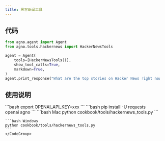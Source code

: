 ```yaml
---
title: 黑客新闻工具
---
```

## 代码

```python cookbook/tools/hackernews_tools.py
from agno.agent import Agent
from agno.tools.hackernews import HackerNewsTools

agent = Agent(
    tools=[HackerNewsTools()],
    show_tool_calls=True,
    markdown=True,
)
agent.print_response("What are the top stories on Hacker News right now?")
```

## 使用说明

<Steps>
  <Snippet file="create-venv-step.mdx" />
  <Step title="设置您的 API 密钥">
    ```bash
    export OPENAI_API_KEY=xxx
    ```
  </Step>

  <Step title="安装库">
    ```bash
    pip install -U requests openai agno
    ```
  </Step>

  <Step title="运行智能体">
    <CodeGroup>
    ```bash Mac
    python cookbook/tools/hackernews_tools.py
    ```

    ```bash Windows
    python cookbook/tools/hackernews_tools.py
    ```
    </CodeGroup>
  </Step>
</Steps>